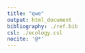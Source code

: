 ```yaml
---
title: "qwe"
output: html_document
bibliography: ./ref.bib
csl: ./ecology.csl
nocite: '@*'
---
```


